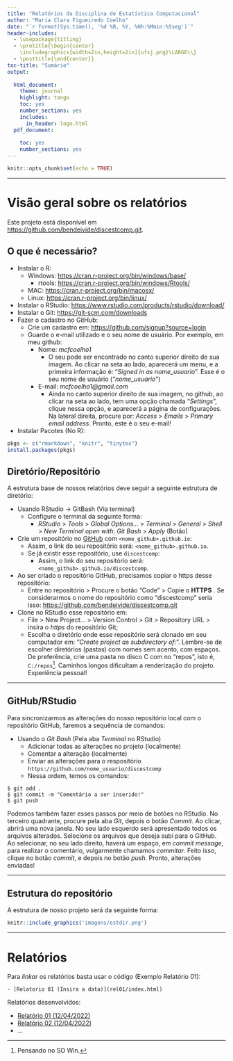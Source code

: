 ```yaml
---
title: "Relatórios da Disciplina de Estatística Computacional"
author: "Maria Clara Figueiredo Coelho"
date: "`r format(Sys.time(), '%d %B, %Y, %Hh:%Mmin:%Sseg')`"
header-includes:
  - \usepackage{titling}
  - \pretitle{\begin{center}
    \includegraphics[width=2in,height=2in]{ufsj.png}\LARGE\\}
  - \posttitle{\end{center}}
toc-title: "Sumário"
output:
  
  html_document:
    theme: journal
    highlight: tango
    toc: yes
    number_sections: yes
    includes:
      in_header: logo.html
  pdf_document:
    
    toc: yes
    number_sections: yes
---
```


```r
knitr::opts_chunk$set(echo = TRUE)
```
--- 



# Visão geral sobre os relatórios {.tabset .tabset-fade}

Este projeto está disponível em <https://github.com/bendeivide/discestcomp.git>.

## O que é necessário?

- Instalar o R: 
  - Windows: <https://cran.r-project.org/bin/windows/base/>
    - rtools: <https://cran.r-project.org/bin/windows/Rtools/>
  - MAC: <https://cran.r-project.org/bin/macosx/>
  - Linux: <https://cran.r-project.org/bin/linux/>
- Instalar o RStudio: <https://www.rstudio.com/products/rstudio/download/>
- Instalar o Git: <https://git-scm.com/downloads>
- Fazer o cadastro no GitHub:
  - Crie um cadastro em: <https://github.com/signup?source=login>
  - Guarde o e-mail utilizado e o seu nome de usuário. Por exemplo, em meu github:
    - Nome: *mcfcoelho1*
      - O seu pode ser encontrado no canto superior direito de sua imagem. Ao clicar na seta ao lado, aparecerá um menu, e a primeira informação é: "*Signed in as nome_usuario*". Esse é o seu nome de usuário ("*nome_usuario*")
    - E-mail: *mcfcoelho1@gmail.com*
      - Ainda no canto superior direito de sua imagem, no github, ao clicar na seta ao lado, tem uma opção chamada "*Settings*", clique nessa opção, e aparecerá a página de configurações. Na lateral direita, procure por: *Access* > *Emails* > *Primary email address*. Pronto, este é o seu e-mail!
- Instalar Pacotes (No R): 

```r
pkgs <- c("rmarkdown", "knitr", "tinytex")
install.packages(pkgs)
```

## Diretório/Repositório

A estrutura base de nossos relatórios deve seguir a seguinte estrutura de diretório:

- Usando RStudio -> GitBash (Via terminal)
  - Configure o terminal da seguinte forma:
    - *RStudio* > *Tools* > *Global Options...* > *Terminal* > *General* > *Shell* > *New Terminal open with*: *Git Bash* > *Apply* (Botão)
- Crie um repositório no [GitHub](https://github.com) com `<nome_github>.github.io`:
  - Assim, o link do seu repositório será: `<nome_github>.github.io`.
  - Se já existir esse repositório, use `discestcomp`:
    - Assim, o link do seu repositório será: `<nome_github>.github.io/discestcomp`.
- Ao ser criado o repositório GitHub, precisamos copiar o https desse repositório:
  - Entre no repositório > Procure o botão "Code" > Copie o __HTTPS__ . Se considerarmos o nome do repositório como "discestcomp" seria isso: <https://github.com/bendeivide/discestcomp.git>
- Clone no RStudio esse repositório em:
  - File > New Project... > Version Control > Git > Repository URL > insira o *https* do repositório Git;
  - Escolha o diretório onde esse repositório será clonado em seu computador em: "*Create project as subdirectory of:*". Lembre-se de escolher diretórios (pastas) com nomes sem acento, com espaços. De preferência, crie uma pasta no disco C com no "repos", isto é, `C:/repos`^[Pensando no SO Win.]. Caminhos longos dificultam a renderização do projeto. Experiência pessoal!

---

## GitHub/RStudio

Para sincronizarmos as alterações do nosso repositório local com o repositório GitHub, faremos a sequência de comandos:

- Usando o *Git Bash* (Pela aba *Terminal* no RStudio)
  - Adicionar todas as alterações no projeto (localmente)
  - Comentar a alteração (localmente)
  - Enviar as alterações para o respositório `https://github.com/nome_usuario/discestcomp`
  - Nessa ordem, temos os comandos:
  
```github
$ git add .
$ git commit -m "Comentário a ser inserido!"
$ git push
```
Podemos também fazer esses passos por meio de botões no RStudio. No terceiro quadrante, procure pela aba *Git*, depois o botão *Commit*. Ao clicar, abrirá uma nova janela. No seu lado esquerdo será apresentado todos os arquivos alterados. Selecione os arquivos que deseja subi para o GitHub. Ao selecionar, no seu lado direito, haverá um espaço, em *commit message*, para realizar o comentário, vulgarmente chamamos *commitar*. Feito isso, clique no botão *commit*, e depois no botão *push*. Pronto, alterações enviadas!

---

## Estrutura do repositório

A estrutura de nosso projeto será da seguinte forma:


```r
knitr::include_graphics('imagens/estdir.png')
```

---

# Relatórios

Para *linkar* os relatórios basta usar o código (Exemplo Relatório 01):

```
- [Relatorio 01 (Insira a data)](rel01/index.html)
```
Relatórios desenvolvidos:

- [Relatório 01 (12/04/2022)](rel01/index.html)
- [Relatório 02 (12/04/2022)](rel02/index.html)
- ...
